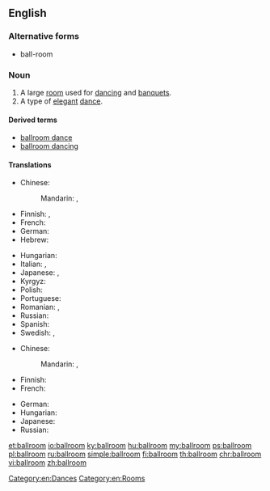==English==
{{wikipedia}}

===Alternative forms===
* ball-room

===Noun===
{{en-noun|ballrooms}}

# A large [[room]] used for [[dance|dancing]] and [[banquet|banquets]].
# A type of [[elegant]] [[dance]].

====Derived terms====
* [[ballroom dance]]
* [[ballroom dancing]]

====Translations====
{{trans-top|large room used for dancing}}
* Chinese:
*: Mandarin: {{t|cmn|舞廳|sc=Hani}}, {{t+|cmn|舞厅|tr=wǔtīng|sc=Hani}}
* Finnish: {{t|fi|tanssisali}}, {{t+|fi|juhlasali}}
* French: {{t|fr|salle de bal|f}}
* German: {{t+|de|Ballsaal|m}}
* Hebrew: {{t|he|אולם נשפים|m|tr=ulam neshafym|sc=Hebr}}
{{trans-mid}}
* Hungarian: {{t+|hu|bálterem}}
* Italian: {{t|it|sala da ballo|f}}, {{t|it|balera|f}}
* Japanese: {{t|ja|ボールルーム|tr=bōrurūmu|sc=Jpan}}, {{t|ja|ダンスホール|tr=dansuhōru|sc=Jpan}}
* Kyrgyz:{{t+|ky|бий залы|m|tr=bij zaly|sc=Cyrl}}
* Polish: {{t|pl|sala balowa|f}}
* Portuguese: {{t|pt|salão de baile|m}}
* Romanian: {{t|ro|salon de bal|n}}, {{t|ro|sală de dans|f}}
* Russian: {{t|ru|танцевальный зал|m|tr=tanceválʹnyj zal|sc=Cyrl}}
* Spanish: {{t|es|salón de baile|m}}
* Swedish: {{t|sv|balsal}}, {{t|sv|danssalong}}
{{trans-bottom}}

{{trans-top|type of elegant dance}}
* Chinese:
*: Mandarin: {{t|cmn|交際舞|sc=Hani}}, {{t|cmn|交际舞|tr=jiāojìwǔ|sc=Hani}}
* Finnish: {{t|fi|salitanssi}}
* French: {{t+|fr|danse de salon|f}}
{{trans-mid}}
* German: {{t+|de|Standardtanz|m}}
* Hungarian: {{t|hu|társasági tánc}}
* Japanese: {{t|ja|社交ダンス|tr=shakō-dansu|sc=Jpan}}
* Russian: {{t+|ru|бальный танец|m|tr=bálʹnyj tánec|sc=Cyrl}}
{{trans-bottom}}

[[Category:en:Dances]]
[[Category:en:Rooms]]

[[et:ballroom]]
[[io:ballroom]]
[[ky:ballroom]]
[[hu:ballroom]]
[[my:ballroom]]
[[ps:ballroom]]
[[pl:ballroom]]
[[ru:ballroom]]
[[simple:ballroom]]
[[fi:ballroom]]
[[th:ballroom]]
[[chr:ballroom]]
[[vi:ballroom]]
[[zh:ballroom]]